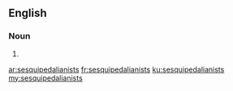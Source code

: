 ==English==

===Noun===
{{head|en|plural}}

# {{plural of|sesquipedalianist|lang=en}}

[[ar:sesquipedalianists]]
[[fr:sesquipedalianists]]
[[ku:sesquipedalianists]]
[[my:sesquipedalianists]]